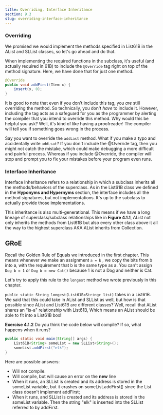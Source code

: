 ```yaml
---
title: Overriding, Interface Inheritance
section: 9.3
slug: overriding-interface-inheritance
---
```


### Overriding <a href="#overriding" id="overriding"></a>

We promised we would implement the methods specified in List61B in the AList and SLList classes, so let's go ahead and do that.

When implementing the required functions in the subclass, it's useful (and actually required in 61B) to include the `@Override` tag right on top of the method signature. Here, we have done that for just one method.

```java
@Override
public void addFirst(Item x) {
    insert(x, 0);
}
```

It is good to note that even if you don’t include this tag, you _are_ still overriding the method. So technically, you don't _have_ to include it. However, including the tag acts as a safeguard for you as the programmer by alerting the compiler that you intend to override this method. Why would this be helpful you ask? Well, it's kind of like having a proofreader! The compiler will tell you if something goes wrong in the process.

Say you want to override the `addLast` method. What if you make a typo and accidentally write `addLsat`? If you don't include the @Override tag, then you might not catch the mistake, which could make debugging a more difficult and painful process. Whereas if you include @Override, the compiler will stop and prompt you to fix your mistakes before your program even runs.

### Interface Inheritance <a href="#interface-inheritance" id="interface-inheritance"></a>

Interface Inheritance refers to a relationship in which a subclass inherits all the methods/behaviors of the superclass. As in the List61B class we defined in the **Hyponyms and Hypernyms** section, the interface includes all the method signatures, but not implementations. It's up to the subclass to actually provide those implementations.

This inheritance is also multi-generational. This means if we have a long lineage of superclass/subclass relationships like in **Figure 4.1.1**, AList not only inherits the methods from List61B but also every other class above it all the way to the highest superclass AKA AList inherits from Collection.

## GRoE <a href="#groe" id="groe"></a>

Recall the Golden Rule of Equals we introduced in the first chapter. This means whenever we make an assignment `a = b` , we copy the bits from b into a, with the requirement that b is the same type as a. You can't assign `Dog b = 1` or `Dog b = new Cat()` because 1 is not a Dog and neither is Cat.

Let's try to apply this rule to the `longest` method we wrote previously in this chapter.

`public static String longest(List61B<String> list)` takes in a List61B. We said that this could take in AList and SLList as well, but how is that possible since AList and List61B are different classes? Well, recall that AList shares an "is-a" relationship with List61B, Which means an AList should be able to fit into a List61B box!

**Exercise 4.1.2** Do you think the code below will compile? If so, what happens when it runs?

```java
public static void main(String[] args) {
    List61B<String> someList = new SLList<String>();
    someList.addFirst("elk");
}
```

Here are possible answers:

* Will not compile.
* Will compile, but will cause an error on the **new** line
* When it runs, an SLList is created and its address is stored in the someList variable, but it crashes on someList.addFirst() since the List class doesn't implement addFirst;
* When it runs, and SLList is created and its address is stored in the someList variable. Then the string "elk" is inserted into the SLList referred to by addFirst.
